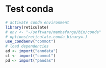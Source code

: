 # Test conda

```r
# activate conda environment
library(reticulate)
# env <- "~/software/mambaforge/bin/conda"
# options(reticulate.conda_binary=.)
use_condaenv("commot")
# load dependencies
ad <- import("anndata")
ct <- import("commot")
pd <- import("pandas")
```
